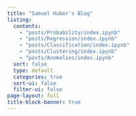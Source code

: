 ```yaml
---
title: "Samuel Huber's Blog"
listing:
  contents:
    - "posts/Probability/index.ipynb"
    - "posts/Regression/index.ipynb"
    - "posts/Classification/index.ipynb"
    - "posts/Clustering/index.ipynb"
    - "posts/Anomalies/index.ipynb"
  sort: false
  type: default
  categories: true
  sort-ui: false
  filter-ui: false
page-layout: full
title-block-banner: true
---
```



